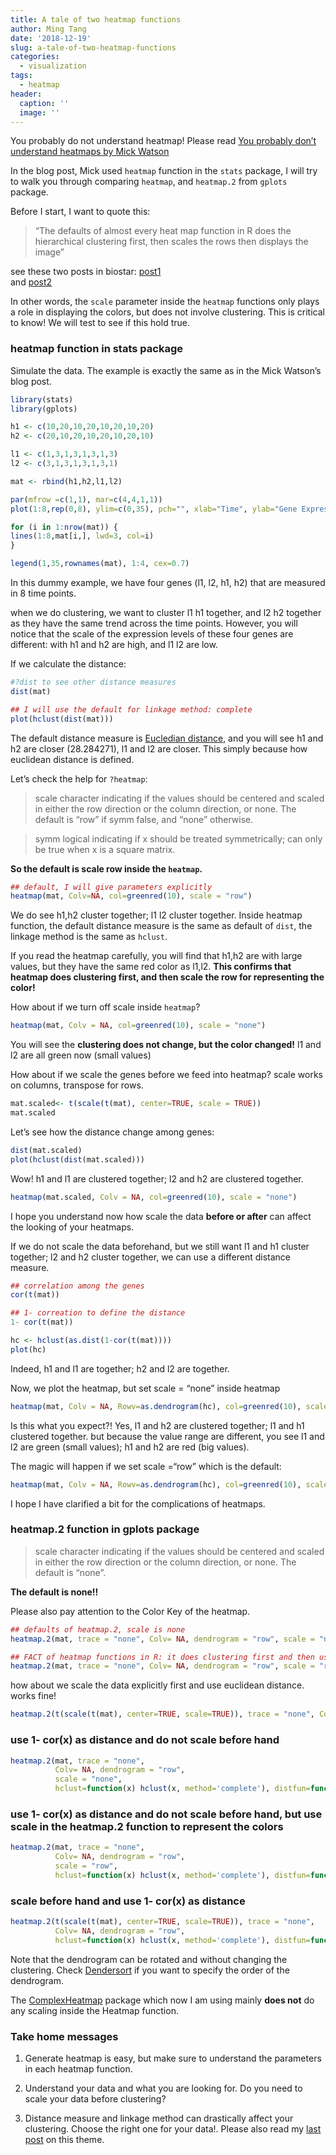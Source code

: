 ```yaml
---
title: A tale of two heatmap functions
author: Ming Tang
date: '2018-12-19'
slug: a-tale-of-two-heatmap-functions
categories:
  - visualization
tags:
  - heatmap
header:
  caption: ''
  image: ''
---
```


You probably do not understand heatmap! Please read [You probably don’t understand heatmaps by Mick Watson](http://www.opiniomics.org/you-probably-dont-understand-heatmaps/)

In the blog post, Mick used `heatmap` function in the `stats` package, I will try to walk you through comparing `heatmap`, and `heatmap.2` from  `gplots` package.

Before I start, I want to quote this:

>“The defaults of almost every heat map function in R does the hierarchical clustering first, then scales the rows then displays the image”

see these two posts in biostar: [post1](https://www.biostars.org/p/85527/)  
and [post2](https://www.biostars.org/p/15285/)

In other words, the `scale` parameter inside the `heatmap` functions only plays a role in displaying the colors, but does not involve clustering. This is critical to know! We will test to see if this hold true.

### heatmap function in stats package

Simulate the data. The example is exactly the same as in the Mick Watson’s blog post.

```r
library(stats)
library(gplots)

h1 <- c(10,20,10,20,10,20,10,20)
h2 <- c(20,10,20,10,20,10,20,10)

l1 <- c(1,3,1,3,1,3,1,3)
l2 <- c(3,1,3,1,3,1,3,1)

mat <- rbind(h1,h2,l1,l2)

par(mfrow =c(1,1), mar=c(4,4,1,1))
plot(1:8,rep(0,8), ylim=c(0,35), pch="", xlab="Time", ylab="Gene Expression")

for (i in 1:nrow(mat)) {
lines(1:8,mat[i,], lwd=3, col=i)
}

legend(1,35,rownames(mat), 1:4, cex=0.7)
```

In this dummy example, we have four genes (l1, l2, h1, h2) that are measured in 8 time points.

when we do clustering, we want to cluster l1 h1 together, and l2 h2 together as they have the same trend across the time points. However, you will notice that the scale of the expression levels of these four genes are different: with h1 and h2 are high, and l1 l2 are low.

If we calculate the distance:

```r
#?dist to see other distance measures
dist(mat)

## I will use the default for linkage method: complete
plot(hclust(dist(mat)))
```

The default distance measure is [Eucledian distance](https://en.wikipedia.org/wiki/Euclidean_distance), and you will see h1 and h2 are closer (28.284271), l1 and l2 are closer. This simply because how euclidean distance is defined.

Let’s check the help for `?heatmap`:

>scale character indicating if the values should be centered and scaled in either the row direction or the column direction, or none. The default is “row” if symm false, and “none” otherwise.

>symm
logical indicating if x should be treated symmetrically; can only be true when x is a square matrix.

**So the default is scale row inside the `heatmap`.**

```r
## default, I will give parameters explicitly
heatmap(mat, Colv=NA, col=greenred(10), scale = "row")
```

We do see h1,h2 cluster together; l1 l2 cluster together. Inside heatmap function, the default distance measure is the same as default of `dist`, the linkage method is the same as `hclust`.

If you read the heatmap carefully, you will find that h1,h2 are with large values, but they have the same red color as l1,l2. **This confirms that heatmap does clustering first, and then scale the row for representing the color!**

How about if we turn off scale inside `heatmap`?

```r
heatmap(mat, Colv = NA, col=greenred(10), scale = "none")
```

You will see the **clustering does not change, but the color changed!** l1 and l2 are all green now (small values)

How about if we scale the genes before we feed into heatmap? scale works on columns, transpose for rows.

```r
mat.scaled<- t(scale(t(mat), center=TRUE, scale = TRUE))
mat.scaled
```

Let’s see how the distance change among genes:

```r
dist(mat.scaled)
plot(hclust(dist(mat.scaled)))
```

Wow! h1 and l1 are clustered together; l2 and h2 are clustered together.

```r
heatmap(mat.scaled, Colv = NA, col=greenred(10), scale = "none")
```

I hope you understand now how scale the data **before or after** can affect the looking of your heatmaps.

If we do not scale the data beforehand, but we still want l1 and h1 cluster together; l2 and h2 cluster together, we can use a different distance measure.

```r
## correlation among the genes
cor(t(mat))

## 1- correation to define the distance
1- cor(t(mat))

hc <- hclust(as.dist(1-cor(t(mat))))
plot(hc)
```

Indeed, h1 and l1 are together; h2 and l2 are together.

Now, we plot the heatmap, but set scale = “none” inside heatmap

```r
heatmap(mat, Colv = NA, Rowv=as.dendrogram(hc), col=greenred(10), scale = "none")
```

Is this what you expect?! Yes, l1 and h2 are clustered together; l1 and h1 clustered together. but because the value range are different, you see l1 and l2 are green (small values); h1 and h2 are red (big values).

The magic will happen if we set scale =“row” which is the default:

```r
heatmap(mat, Colv = NA, Rowv=as.dendrogram(hc), col=greenred(10), scale = "row")
```

I hope I have clarified a bit for the complications of heatmaps.

### heatmap.2 function in gplots package

>scale character indicating if the values should be centered and scaled in either the row direction or the column direction, or none. The default is “none”.

**The default is none!!**

Please also pay attention to the Color Key of the heatmap.

```r
## defaults of heatmap.2, scale is none
heatmap.2(mat, trace = "none", Colv= NA, dendrogram = "row", scale = "none")
```

```r
## FACT of heatmap functions in R: it does clustering first and then use the scale argument (if set) to represent the data.
heatmap.2(mat, trace = "none", Colv= NA, dendrogram = "row", scale = "row")
```

how about we scale the data explicitly first and use euclidean distance. works fine!

```r
heatmap.2(t(scale(t(mat), center=TRUE, scale=TRUE)), trace = "none", Colv= NA, dendrogram = "row", scale = "none")
```

### use 1- cor(x) as distance and do not scale before hand

```r
heatmap.2(mat, trace = "none", 
          Colv= NA, dendrogram = "row",
          scale = "none",
          hclust=function(x) hclust(x, method='complete'), distfun=function(x) as.dist(1-cor(t(x))))
```

###  use 1- cor(x) as distance and do not scale before hand, but use scale in the heatmap.2 function to represent the colors

```r
heatmap.2(mat, trace = "none", 
          Colv= NA, dendrogram = "row",
          scale = "row",
          hclust=function(x) hclust(x, method='complete'), distfun=function(x) as.dist(1-cor(t(x))))
```

### scale before hand and use 1- cor(x) as distance

```r
heatmap.2(t(scale(t(mat), center=TRUE, scale=TRUE)), trace = "none", 
          Colv= NA, dendrogram = "row",
          hclust=function(x) hclust(x, method='complete'), distfun=function(x) as.dist(1-cor(t(x))))
```

Note that the dendrogram can be rotated and without changing the clustering. Check [Dendersort](https://cran.r-project.org/web/packages/dendsort/index.html) if you want to specify the order of the dendrogram.

The [ComplexHeatmap](https://jokergoo.github.io/ComplexHeatmap-reference/book/) package which now I am using mainly **does not** do any scaling inside the Heatmap function.

### Take home messages

1. Generate heatmap is easy, but make sure to understand the parameters in each heatmap function.

2. Understand your data and what you are looking for. Do you need to scale your data before clustering?

3. Distance measure and linkage method can drastically affect your clustering. Choose the right one for your data!. Please also read my [last post](https://rpubs.com/crazyhottommy/heatmap_demystified) on this theme.
          
